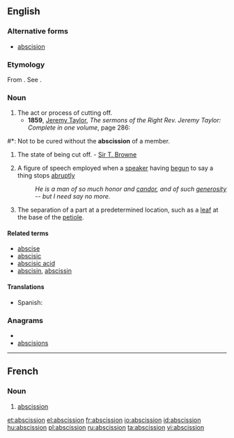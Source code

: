 ==English==

===Alternative forms===
* [[abscision]]

===Etymology===
From {{etyl|la}} {{term|abscissio}}. See {{term|abscind}}.

===Noun===
{{en-noun}}

# The act or process of cutting off.
#* '''1859''', [[w:Jeremy Taylor|Jeremy Taylor]], ''The sermons of the Right Rev. Jeremy Taylor: Complete in one volume'', page 286:
{{wikipedia}}
#*: Not to be cured without the '''abscission''' of a member.
# The state of being cut off. - [[w:Thomas Browne|Sir T. Browne]]
# {{rhetoric}} A figure of speech employed when a [[speaker]] having [[begun]] to say a thing stops [[abruptly]]
#: ''He is a man of so much honor and [[candor]], and of such [[generosity]] -- but I need say no more.''
# {{botany}} The separation of a part at a predetermined location, such as a [[leaf]] at the base of the [[petiole]].

====Related terms====
* [[abscise]]
* [[abscisic]]
* [[abscisic acid]]
* [[abscisin]], [[abscissin]]

====Translations====
{{trans-top|act of cutting off}}
* Spanish: {{t+|es|abscisión|f}}
{{trans-mid}}
{{trans-bottom}}

===Anagrams===
* {{alphagram|abciinosss}}
* [[abscisions#English|abscisions]]


----

==French==

===Noun===
{{fr-noun|f}}

# {{botany}} [[#English|abscission]]

[[et:abscission]]
[[el:abscission]]
[[fr:abscission]]
[[io:abscission]]
[[id:abscission]]
[[hu:abscission]]
[[pl:abscission]]
[[ru:abscission]]
[[ta:abscission]]
[[vi:abscission]]